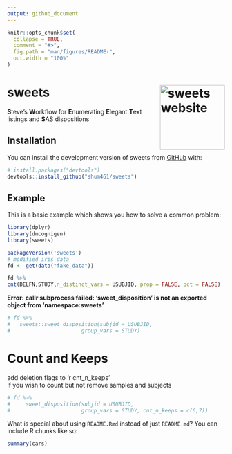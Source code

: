 ```yaml
---
output: github_document
---
```


<!-- README.md is generated from README.Rmd. Please edit that file -->

```r
knitr::opts_chunk$set(
  collapse = TRUE,
  comment = "#>",
  fig.path = "man/figures/README-",
  out.width = "100%"
) 
```

# sweets <a href="https://github.com/shum461/sweets"><img src="man/figures/logo.png" align="right" height="150" alt="sweets website" /></a>

<!-- badges: start -->
<!-- badges: end -->

**S**teve's **W**orkflow for **E**numerating **E**legant **T**ext listings and **S**AS dispositions

## Installation

You can install the development version of sweets from [GitHub](https://github.com/) with:

```r
# install.packages("devtools")
devtools::install_github("shum461/sweets")
```

## Example

This is a basic example which shows you how to solve a common problem:

```r
library(dplyr)
library(dmcognigen)
library(sweets)

packageVersion('sweets')
# modified iris data
fd <- get(data("fake_data"))

```


```r

fd %>%
cnt(DELFN,STUDY,n_distinct_vars = USUBJID, prop = FALSE, pct = FALSE)
```


**Error: callr subprocess failed: 'sweet_disposition' is not an exported object from 'namespace:sweets'**
```r

# fd %>%
#   sweets::sweet_disposition(subjid = USUBJID,
#                       group_vars = STUDY)
```

# Count and Keeps

add deletion flags to 'r cnt_n_keeps'  
if you wish to count but not remove samples and subjects

```r

# fd %>%
#     sweet_disposition(subjid = USUBJID,
#                       group_vars = STUDY, cnt_n_keeps = c(6,7)) 
```



What is special about using `README.Rmd` instead of just `README.md`? You can include R chunks like so:

```r
summary(cars)
```

